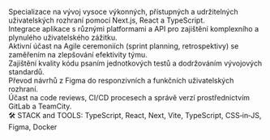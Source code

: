 Specializace na vývoj vysoce výkonných, přístupných a udržitelných uživatelských rozhraní pomocí Next.js, React a TypeScript.
\
Integrace aplikace s různými platformami a API pro zajištění komplexního a plynulého uživatelského zážitku.
\
Aktivní účast na Agile ceremoniích (sprint planning, retrospektivy) se zaměřením na zlepšování efektivity týmu.
\
Zajištění kvality kódu psaním jednotkových testů a dodržováním vývojových standardů.
\
Převod návrhů z Figma do responzivních a funkčních uživatelských rozhraní.
\
Účast na code reviews, CI/CD procesech a správě verzí prostřednictvím GitLab a TeamCity.
\
🛠️ STACK and TOOLS:  TypeScript, React, Next, Vite, TypeScript,  CSS‑in‑JS, Figma, Docker